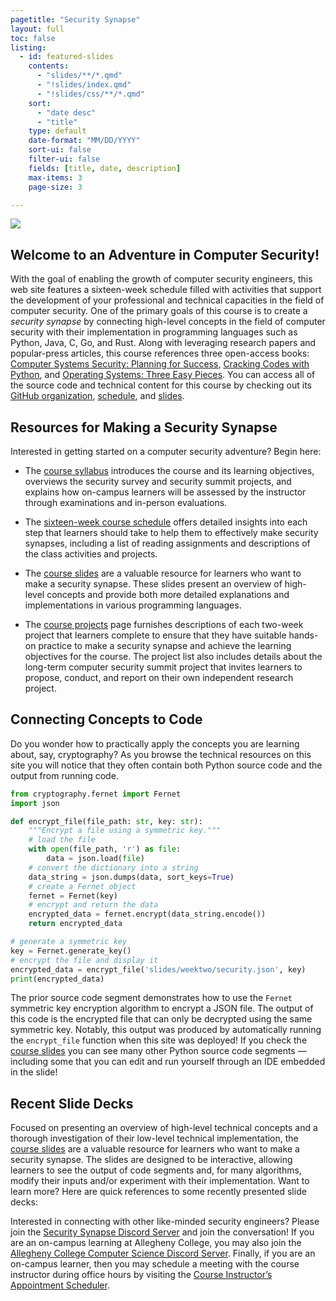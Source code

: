 ```yaml
---
pagetitle: "Security Synapse"
layout: full
toc: false
listing:
  - id: featured-slides
    contents:
      - "slides/**/*.qmd"
      - "!slides/index.qmd"
      - "!slides/css/**/*.qmd"
    sort:
      - "date desc"
      - "title"
    type: default
    date-format: "MM/DD/YYYY"
    sort-ui: false
    filter-ui: false
    fields: [title, date, description]
    max-items: 3
    page-size: 3

---
```


![](images/Security-Synapse-Logo.svg){fig-align="center"}

## Welcome to an Adventure in Computer Security!

With the goal of enabling the growth of computer security engineers, this web
site features a sixteen-week schedule filled with activities that support the
development of your professional and technical capacities in the field of
computer security. One of the primary goals of this course is to create a
*security synapse* by connecting high-level concepts in the field of computer
security with their implementation in programming languages such as Python,
Java, C, Go, and Rust. Along with leveraging research papers and
popular-press articles, this course references three open-access books:
[Computer Systems Security: Planning for
Success](https://web.njit.edu/~rt494/security/), [Cracking Codes with
Python](https://inventwithpython.com/cracking/), and [Operating Systems: Three
Easy Pieces](https://pages.cs.wisc.edu/~remzi/OSTEP/). You can access all of
the source code and technical content for this course by checking out its
[GitHub organization](https://github.com/SecuritySynapse),
[schedule](schedule/index.qmd), and [slides](slides/index.qmd).

## Resources for Making a Security Synapse

Interested in getting started on a computer security adventure? Begin here:

- The [course syllabus](./syllabus/index.qmd) introduces the course and its
learning objectives, overviews the security survey and security summit projects,
and explains how on-campus learners will be assessed by the instructor
through examinations and in-person evaluations.

- The [sixteen-week course schedule](./schedule/index.qmd) offers detailed
insights into each step that learners should take to help them to effectively
make security synapses, including a list of reading assignments and descriptions
of the class activities and projects.

- The [course slides](slides/index.qmd) are a valuable resource for learners who
want to make a security synapse. These slides present an overview of high-level
concepts and provide both more detailed explanations and implementations in
various programming languages.

- The [course projects](projects/index.qmd) page furnishes descriptions of each
two-week project that learners complete to ensure that they have suitable
hands-on practice to make a security synapse and achieve the learning
objectives for the course. The project list also includes details about the
long-term computer security summit project that invites learners to propose,
conduct, and report on their own independent research project.

## Connecting Concepts to Code

Do you wonder how to practically apply the concepts you are learning about,
say, cryptography? As you browse the technical resources on this site you will
notice that they often contain both Python source code and the output from
running code.

```python
from cryptography.fernet import Fernet
import json

def encrypt_file(file_path: str, key: str):
    """Encrypt a file using a symmetric key."""
    # load the file
    with open(file_path, 'r') as file:
        data = json.load(file)
    # convert the dictionary into a string
    data_string = json.dumps(data, sort_keys=True)
    # create a Fernet object
    fernet = Fernet(key)
    # encrypt and return the data
    encrypted_data = fernet.encrypt(data_string.encode())
    return encrypted_data

# generate a symmetric key
key = Fernet.generate_key()
# encrypt the file and display it
encrypted_data = encrypt_file('slides/weektwo/security.json', key)
print(encrypted_data)
```

The prior source code segment demonstrates how to use the `Fernet` symmetric key
encryption algorithm to encrypt a JSON file. The output of this code is the
encrypted file that can only be decrypted using the same symmetric key. Notably,
this output was produced by automatically running the `encrypt_file` function
when this site was deployed! If you check the [course slides](slides/index.qmd)
you can see many other Python source code segments --- including some that you
can edit and run yourself through an IDE embedded in the slide!

## Recent Slide Decks

Focused on presenting an overview of high-level technical concepts and a
thorough investigation of their low-level technical implementation, the [course
slides](slides/index.qmd) are a valuable resource for learners who want to make
a security synapse. The slides are designed to be interactive, allowing learners
to see the output of code segments and, for many algorithms, modify their inputs
and/or experiment with their implementation. Want to learn more? Here are quick
references to some recently presented slide decks:

:::{#featured-slides}
:::

::: {.callout-note appearance="minimal" title="Security Synapse Community Resources"}

Interested in connecting with other like-minded security engineers? Please join
the [Security Synapse Discord Server](https://discord.gg/juUXz7d4Jh) and join the
conversation! If you are an on-campus learning at Allegheny College, you may
also join the [Allegheny College Computer Science Discord
Server](https://discord.gg/CS2h9kXzX6). Finally, if you are an on-campus
learner, then you may schedule a meeting with the course instructor during
office hours by visiting the [Course Instructor's Appointment
Scheduler](https://www.gregorykapfhammer.com/schedule/).

:::

